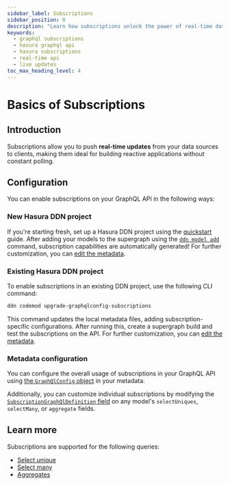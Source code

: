 ```yaml
---
sidebar_label: Subscriptions
sidebar_position: 0
description: "Learn how subscriptions unlock the power of real-time data for your applications."
keywords:
  - graphql subscriptions
  - hasura graphql api
  - hasura subscriptions
  - real-time api
  - live updates
toc_max_heading_level: 4
---
```


# Basics of Subscriptions

## Introduction

Subscriptions allow you to push **real-time updates** from your data sources to clients, making them ideal for building
reactive applications without constant polling.

## Configuration

You can enable subscriptions on your GraphQL API in the following ways:

### New Hasura DDN project

If you're starting fresh, set up a Hasura DDN project using the [quickstart](/quickstart.mdx) guide. After adding your
models to the supergraph using the [`ddn model add`](/cli/commands/ddn_model_add.mdx) command, subscription capabilities
are automatically generated! For further customization, you can [edit the metadata](#metadata-configuration).

### Existing Hasura DDN project

To enable subscriptions in an existing DDN project, use the following CLI command:

```bash
ddn codemod upgrade-graphqlconfig-subscriptions
```

This command updates the local metadata files, adding subscription-specific configurations. After running this, create a
supergraph build and test the subscriptions on the API. For further customization, you can
[edit the metadata](#metadata-configuration).

### Metadata configuration

You can configure the overall usage of subscriptions in your GraphQL API using
[the `GraphQlConfig` object](/supergraph-modeling/graphql-config.mdx#graphqlconfig-subscriptiongraphqlconfig) in your
metadata.

Additionally, you can customize individual subscriptions by modifying the
[`SubscriptionGraphQlDefinition` field](/supergraph-modeling/models.mdx#model-subscriptiongraphqldefinition) on any
model's `selectUniques`, `selectMany`, or `aggregate` fields.

## Learn more

Subscriptions are supported for the following queries:

- [Select unique](/graphql-api/subscriptions/select-unique.mdx)
- [Select many](/graphql-api/subscriptions/select-many.mdx)
- [Aggregates](/graphql-api/subscriptions/aggregates.mdx)
